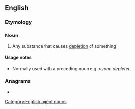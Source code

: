 ==English==

===Etymology===
{{suffix|en|deplete|er}}

===Noun===
{{en-noun}}

# Any substance that causes [[depletion]] of something

====Usage notes====
* Normally used with a preceding noun e.g. ''ozone depleter''

===Anagrams===
* {{anagrams|en|a=deeelprt|repleted}}

[[Category:English agent nouns]]